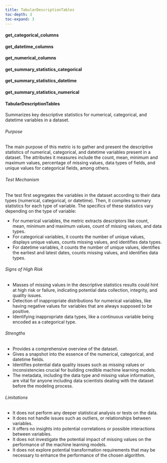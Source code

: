 ```yaml
---
title: TabularDescriptionTables
toc-depth: 3
toc-expand: 3
---
```








#### get_categorical_columns

 
#### get_datetime_columns

 
#### get_numerical_columns

 
#### get_summary_statistics_categorical

 
#### get_summary_statistics_datetime

 
#### get_summary_statistics_numerical

 
#### TabularDescriptionTables

Summarizes key descriptive statistics for numerical, categorical, and datetime variables in a dataset.

###### Purpose

The main purpose of this metric is to gather and present the descriptive statistics of numerical, categorical, and
datetime variables present in a dataset. The attributes it measures include the count, mean, minimum and maximum
values, percentage of missing values, data types of fields, and unique values for categorical fields, among others.

###### Test Mechanism

The test first segregates the variables in the dataset according to their data types (numerical, categorical, or
datetime). Then, it compiles summary statistics for each type of variable. The specifics of these statistics vary
depending on the type of variable:

- For numerical variables, the metric extracts descriptors like count, mean, minimum and maximum values, count of
missing values, and data types.
- For categorical variables, it counts the number of unique values, displays unique values, counts missing values,
and identifies data types.
- For datetime variables, it counts the number of unique values, identifies the earliest and latest dates, counts
missing values, and identifies data types.

###### Signs of High Risk

- Masses of missing values in the descriptive statistics results could hint at high risk or failure, indicating
potential data collection, integrity, and quality issues.
- Detection of inappropriate distributions for numerical variables, like having negative values for variables that
are always supposed to be positive.
- Identifying inappropriate data types, like a continuous variable being encoded as a categorical type.

###### Strengths

- Provides a comprehensive overview of the dataset.
- Gives a snapshot into the essence of the numerical, categorical, and datetime fields.
- Identifies potential data quality issues such as missing values or inconsistencies crucial for building credible
machine learning models.
- The metadata, including the data type and missing value information, are vital for anyone including data
scientists dealing with the dataset before the modeling process.

###### Limitations

- It does not perform any deeper statistical analysis or tests on the data.
- It does not handle issues such as outliers, or relationships between variables.
- It offers no insights into potential correlations or possible interactions between variables.
- It does not investigate the potential impact of missing values on the performance of the machine learning models.
- It does not explore potential transformation requirements that may be necessary to enhance the performance of the
chosen algorithm.




 